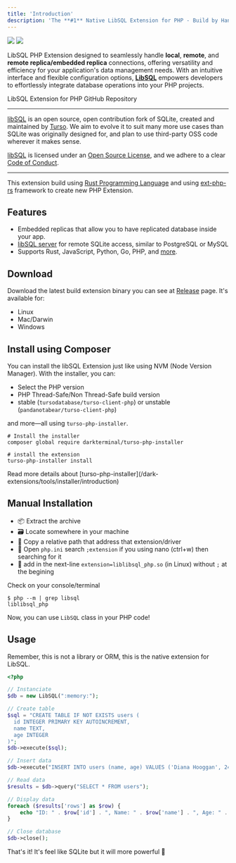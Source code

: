 ```yaml
---
title: 'Introduction'
description: 'The **#1** Native LibSQL Extension for PHP - Build by Handsome Person from 🇮🇩'
---
```


<Frame>
  <img className="block dark:hidden" src="/images/libsql-php-extension-light.png" />
  <img className="hidden dark:block" src="/images/libsql-php-extension-dark.png" />
</Frame>

LibSQL PHP Extension designed to seamlessly handle **local**, **remote**, and **remote replica/embedded replica** connections, offering versatility and efficiency for your application's data management needs. With an intuitive interface and flexible configuration options, **[LibSQL](https://github.com/tursodatabase/libsql)** empowers developers to effortlessly integrate database operations into your PHP projects.

<Card title="LibSQL Extension" icon="github" horizontal href="https://github.com/tursodatabase/turso-client-php">
  LibSQL Extension for PHP GitHub Repository
</Card>

---

[libSQL](https://github.com/tursodatabase/libsql) is an open source, open contribution fork of SQLite, created and maintained by [Turso](https://turso.tech). We aim to evolve it to suit many more use cases than SQLite was originally designed for, and plan to use third-party OSS code wherever it makes sense.

[libSQL](https://github.com/tursodatabase/libsql) is licensed under an [Open Source License](https://github.com/tursodatabase/libsql/blob/main/LICENSE.md), and we adhere to a clear [Code of Conduct](https://github.com/tursodatabase/libsql/blob/main/CODE_OF_CONDUCT.md).

---

<Info>This extension build using [Rust Programming Language](https://www.rust-lang.org) and using [ext-php-rs](https://github.com/davidcole1340/ext-php-rs) framework to create new PHP Extension.</Info>

## Features

- Embedded replicas that allow you to have replicated database inside your app.
- [libSQL server](https://github.com/tursodatabase/libsql/blob/main/libsql-server) for remote SQLite access, similar to PostgreSQL or MySQL
- Supports Rust, JavaScript, Python, Go, PHP, and [more](https://github.com/tursodatabase/libsql).

## Download

Download the latest build extension binary you can see at [Release](https://github.com/tursodatabase/turso-client-php/releases) page. It's available for:
- Linux
- Mac/Darwin
- Windows

## Install using Composer

You can install the libSQL Extension just like using NVM (Node Version Manager). With the installer, you can:

- Select the PHP version
- PHP Thread-Safe/Non Thread-Safe build version
- stable (`tursodatabase/turso-client-php`) or unstable (`pandanotabear/turso-client-php`) 

and more—all using `turso-php-installer`.

```
# Install the installer
composer global require darkterminal/turso-php-installer

# install the extension
turso-php-installer install
```

<Info>
Read more details about [turso-php-installer](/dark-extensions/tools/installer/introduction)
</Info>

## Manual Installation

- 📦 Extract the archive
- 🗃 Locate somewhere in your machine
- 💽 Copy a relative path that address that extension/driver
- 📂 Open `php.ini` search `;extension` if you using nano (ctrl+w) then searching for it
- 📝 add in the next-line `extension=liblibsql_php.so` (in Linux) without `;` at the begining

Check on your console/terminal

```shell
$ php --m | grep libsql
liblibsql_php
```

Now, you can use `LibSQL` class in your PHP code!

## Usage

Remember, this is not a library or ORM, this is the native extension for LibSQL.

```php
<?php

// Instanciate
$db = new LibSQL(":memory:");

// Create table
$sql = "CREATE TABLE IF NOT EXISTS users (
  id INTEGER PRIMARY KEY AUTOINCREMENT,
  name TEXT, 
  age INTEGER
)";
$db->execute($sql);

// Insert data
$db->execute("INSERT INTO users (name, age) VALUES ('Diana Hooggan', 24)");

// Read data
$results = $db->query("SELECT * FROM users");

// Display data
foreach ($results['rows'] as $row) {
    echo "ID: " . $row['id'] . ", Name: " . $row['name'] . ", Age: " . $row['age'] . "\n";
}

// Close database
$db->close();
```

That's it! It's feel like SQLite but it will more powerful 🚀
